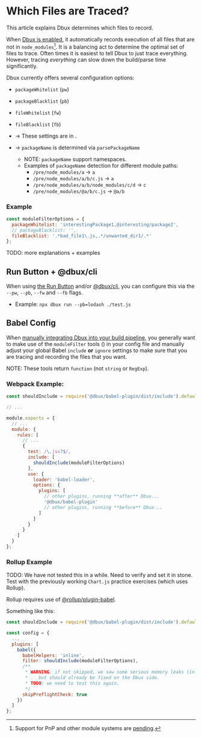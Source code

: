 # Which Files are Traced?


<TOC toc={toc} />


This article explains Dbux determines which files to record.

When [Dbux is enabled](../runtime-analysis/02-enable-dbux.mdx), it automatically records execution of all files that are not in `node_modules`[^1]. It is a balancing act to determine the optimal set of files to trace. Often times it is easiest to tell Dbux to just trace everything. However, tracing *everything* can slow down the build/parse time significantly.

<!-- TODO(re-write this: build-time vs. run-time performance considerations etc.)

Also, tracing long-running loops or high-FPS code TODO(explain). That is why you want to fine-tune configuration as to what and how you want to trace.  -->


Dbux currently offers several configuration options:

* `packageWhitelist` (`pw`)
* `packageBlacklist` (`pb`)
* `fileWhitelist` (`fw`)
* `fileBlacklist` (`fb`)

* -> These settings are in <CodeLink path="dbux-babel-plugin/src/external/moduleFilter.js" />.
* -> `packageName` is determined via <CodeLink path="dbux-common-node/src/util/moduleUtil.js"><code>parsePackageName</code></CodeLink>
  * NOTE: `packageName` support namespaces.
  * Examples of `packageName` detection for different module paths:
    * `/pre/node_modules/a` -> `a`
    * `/pre/node_modules/a/b/c.js` -> `a`
    * `/pre/node_modules/a/b/node_modules/c/d` -> `c`
    * `/pre/node_modules/@a/b/c.js` -> `@a/b`

### Example

```js
const moduleFilterOptions = {
  packageWhitelist: 'interestingPackage1,@interesting/package2',
  // packageBlacklist: '',
  fileBlacklist: '.*bad_file1\.js,.*/unwanted_dir1/.*'
};
```

TODO: more explanations + examples

<!-- 
## Module Filter Examples

#### Example 1

```js
moduleFilterOptions TODO
``` -->


## Run Button + @dbux/cli

When using [the Run Button](../runtime-analysis/03-the-run-button.mdx) and/or [@dbux/cli](../tools-and-configuration/02-dbux-cli.mdx), you can configure this via the `--pw`, `--pb`, `--fw` and `--fb` flags.

* Example: `npx dbux run --pb=lodash ./test.js`

## Babel Config

When [manually integrating Dbux into your build pipeline](./02-build-pipeline-integration.mdx), you generally want to make use of the `moduleFilter` tools (<CodeLink path="dbux-babel-plugin/src/external" />) in your config file and manually adjust your global Babel `include` **or** `ignore` settings to make sure that you are tracing and recording the files that you want.

NOTE: These tools return `function` (not `string` or `RegExp`).

### Webpack Example:


```js
const shouldInclude = require('@dbux/babel-plugin/dist/include').default;

// ...

module.exports = {
  // ...
  module: {
    rules: [
      // ...
      {
        test: /\.jsx?$/,
        include: [
          shouldInclude(moduleFilterOptions)
        ],
        use: {
          loader: 'babel-loader',
          options: {
            plugins: [
              // other plugins, running **after** Dbux...
              '@dbux/babel-plugin'
              // other plugins, running **before** Dbux...
            ]
          }
        }
      }
    ]
  }
};
```


### Rollup Example

TODO: We have not tested this in a while. Need to verify and set it in stone. Test with the previously working `Chart.js` practice exercises (which uses Rollup).

Rollup requires use of [@rollup/plugin-babel](https://www.npmjs.com/package/@rollup/plugin-babel).

Something like this:

```js
const shouldInclude = require('@dbux/babel-plugin/dist/include').default;

const config = {
  ...
  plugins: [
    babel({
      babelHelpers: 'inline',
      filter: shouldInclude(moduleFilterOptions),
      /**
       * WARNING: if not skipped, we saw some serious memory leaks (in 2020), 
       *    but should already be fixed on the Dbux side.
       * TODO: we need to test this again.
       */
      skipPreflightCheck: true
    })
  ]
};
```



[^1]: Support for PnP and other module systems are [pending](../advanced/02-future-work.mdx).
